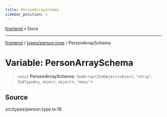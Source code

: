 ```yaml
---
title: PersonArraySchema
sidebar_position: 1
---
```


[frontend](../../..) • Docs

***

[frontend](../../..) / [types/person.type](..) / PersonArraySchema

# Variable: PersonArraySchema

> `const` **PersonArraySchema**: `ZodArray`\<`ZodObject`\<`object`, `"strip"`, `ZodTypeAny`, `object`, `object`\>, `"many"`\>

## Source

src/types/person.type.ts:18
